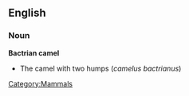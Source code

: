 ==English=={{Wikipedia}}
=== Noun ===
'''Bactrian camel'''
* The camel with two humps (''camelus bactrianus'')
{{Cattag2|Nature|Zoology}}[[Category:Mammals]]